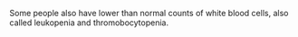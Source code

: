 Some people also have lower than normal counts of white blood cells, also called leukopenia and thromobocytopenia.

